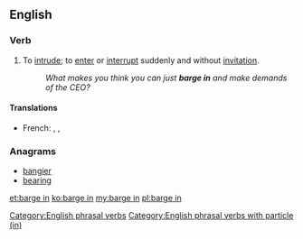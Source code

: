 ==English==

===Verb===
{{head|en|verb|phrasal verb|head=to [[barge]] in}}

# {{context|idiomatic|lang=en}} To [[intrude]]; to [[enter]] or [[interrupt]] suddenly and without [[invitation]].
#: ''What makes you think you can just '''barge in''' and make demands of the CEO?''

====Translations====
{{trans-top|to intrude}}
* French: {{t|fr|faire irruption}}, {{t|fr|s'imposer}}, {{t|fr|débouler}} {{qualifier|colloquial}}
{{trans-mid}}
{{trans-bottom}}

===Anagrams===
* [[bangier#English|bangier]]
* [[bearing#English|bearing]]

[[Category:English phrasal verbs]]
[[Category:English phrasal verbs with particle (in)]]

[[et:barge in]]
[[ko:barge in]]
[[my:barge in]]
[[pl:barge in]]